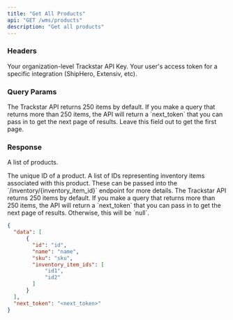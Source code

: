 ```yaml
---
title: "Get All Products"
api: "GET /wms/products"
description: "Get all products"
---
```


### Headers

<ParamField header="x-trackstar-api-key" type="string" required>
  Your organization-level Trackstar API Key.
</ParamField>

<ParamField header="x-trackstar-access-token" type="string" required>
  Your user's access token for a specific integration (ShipHero, Extensiv, etc).
</ParamField>

### Query Params
<ParamField query="page_token" type="string" optional>
  The Trackstar API returns 250 items by default.
  If you make a query that returns more than 250 items, the API will return a `next_token` that you can pass in to get the next page of results.
  Leave this field out to get the first page.
</ParamField>

### Response

<ResponseField name="data" type="list of object">

A list of products.

<Expandable title="Product">

<ResponseField name="id" type="string">
  The unique ID of a product.
</ResponseField>

<ResponseField name="name" type="string">
</ResponseField>

<ResponseField name="sku" type="string">
</ResponseField>

<ResponseField name="inventory_item_ids" type="list of strings">
    A list of IDs representing inventory items associated with this product.
    These can be passed into the `/inventory/{inventory_item_id}` endpoint for more details.
</ResponseField>

</Expandable>

</ResponseField>

<ResponseField name="next_token" type="string or null">
  The Trackstar API returns 250 items by default.
  If you make a query that returns more than 250 items, the API will return a `next_token` that you can pass in to get the next page of results.
  Otherwise, this will be `null`.
</ResponseField>


<ResponseExample>

```json Response
{
  "data": [
      {
        "id": "id",
        "name": "name",
        "sku": "sku",
        "inventory_item_ids": [
            "id1",
            "id2"
        ]
      }
  ],
  "next_token": "<next_token>"
}
```

</ResponseExample>
